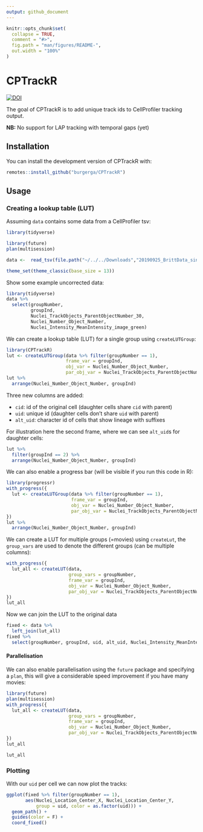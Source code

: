 ```yaml
---
output: github_document
---
```


<!-- README.md is generated from README.Rmd. Please edit that file -->

```r
knitr::opts_chunk$set(
  collapse = TRUE,
  comment = "#>",
  fig.path = "man/figures/README-",
  out.width = "100%"
)
```

# CPTrackR

<!-- badges: start -->
[![DOI](https://zenodo.org/badge/DOI/10.5281/zenodo.4725472.svg)](https://doi.org/10.5281/zenodo.4725472)
<!-- badges: end -->

The goal of CPTrackR is to add unique track ids to CellProfiler tracking output.

**NB:** No support for LAP tracking with temporal gaps (yet)

## Installation

You can install the development version of CPTrackR with:

``` r
remotes::install_github("burgerga/CPTrackR")
```

## Usage

### Creating a lookup table (LUT)

Assuming `data` contains some data from a CellProfiler tsv:

```r
library(tidyverse)

library(future)
plan(multisession)

data <-  read_tsv(file.path("~/../../Downloads","20190925_BrittData_singleCell_1hrDelay_withoutT01.txt"))

theme_set(theme_classic(base_size = 13))
```

Show some example uncorrected data:

```r
library(tidyverse)
data %>%
  select(groupNumber, 
         groupInd, 
         Nuclei_TrackObjects_ParentObjectNumber_30, 
         Nuclei_Number_Object_Number,
         Nuclei_Intensity_MeanIntensity_image_green)
```

We can create a lookup table (LUT) for a single group using `createLUTGroup`:

```r
library(CPTrackR)
lut <- createLUTGroup(data %>% filter(groupNumber == 1),
                      frame_var = groupInd, 
                      obj_var = Nuclei_Number_Object_Number,
                      par_obj_var = Nuclei_TrackObjects_ParentObjectNumber_30) 
lut %>% 
  arrange(Nuclei_Number_Object_Number, groupInd)
```

Three new columns are added:

* `cid`: id of the original cell (daughter cells share `cid` with parent)
* `uid`: unique id (daughter cells don't share `uid` with parent)
* `alt_uid`: character id of cells that show lineage with suffixes

For illustration here the second frame, where we can see `alt_uid`s for daughter cells:

```r
lut %>% 
  filter(groupInd == 2) %>%
  arrange(Nuclei_Number_Object_Number, groupInd)
```
We can also enable a progress bar (will be visible if you run this code in R):

```r
library(progressr)
with_progress({
  lut <- createLUTGroup(data %>% filter(groupNumber == 1),
                        frame_var = groupInd, 
                        obj_var = Nuclei_Number_Object_Number,
                        par_obj_var = Nuclei_TrackObjects_ParentObjectNumber_30) 
})
lut %>% 
  arrange(Nuclei_Number_Object_Number, groupInd)
```


We can create a LUT for multiple groups (=movies) using `createLut`, the `group_vars` are used to denote the different groups (can be multiple columns):

```r
with_progress({
  lut_all <- createLUT(data, 
                       group_vars = groupNumber, 
                       frame_var = groupInd, 
                       obj_var = Nuclei_Number_Object_Number, 
                       par_obj_var = Nuclei_TrackObjects_ParentObjectNumber_30) 
})
lut_all 
```

Now we can join the LUT to the original data

```r
fixed <- data %>% 
  left_join(lut_all) 
fixed %>%
  select(groupNumber, groupInd, uid, alt_uid, Nuclei_Intensity_MeanIntensity_image_green)
```

#### Parallelisation

We can also enable parallelisation using the `future` package and specifying a `plan`, this will give a considerable speed improvement if you have many movies:

```r
library(future)
plan(multisession)
with_progress({
  lut_all <- createLUT(data, 
                       group_vars = groupNumber, 
                       frame_var = groupInd, 
                       obj_var = Nuclei_Number_Object_Number, 
                       par_obj_var = Nuclei_TrackObjects_ParentObjectNumber_30) 
})
lut_all
```

```r
lut_all
```

### Plotting

With our `uid` per cell we can now plot the tracks:

```r
ggplot(fixed %>% filter(groupNumber == 1), 
       aes(Nuclei_Location_Center_X, Nuclei_Location_Center_Y, 
           group = uid, color = as.factor(uid))) + 
  geom_path() + 
  guides(color = F) +
  coord_fixed()
```
